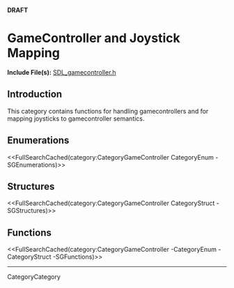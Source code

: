 <!-- #master-page:CategoryTemplate -->
<!-- #master-date:Unknown-Date -->
<!-- pragma camelcase off -->
<!-- format wiki -->
<!-- language en -->

'''DRAFT'''

= GameController and Joystick Mapping =

'''Include File(s):''' [http://hg.libsdl.org/SDL/file/default/include/SDL_gamecontroller.h SDL_gamecontroller.h]





== Introduction ==

This category contains functions for handling gamecontrollers and for mapping joysticks to gamecontroller semantics.


== Enumerations ==
<<FullSearchCached(category:CategoryGameController CategoryEnum -SGEnumerations)>>


== Structures ==
<<FullSearchCached(category:CategoryGameController CategoryStruct -SGStructures)>>


== Functions ==
<<FullSearchCached(category:CategoryGameController -CategoryEnum -CategoryStruct -SGFunctions)>>

----
CategoryCategory
